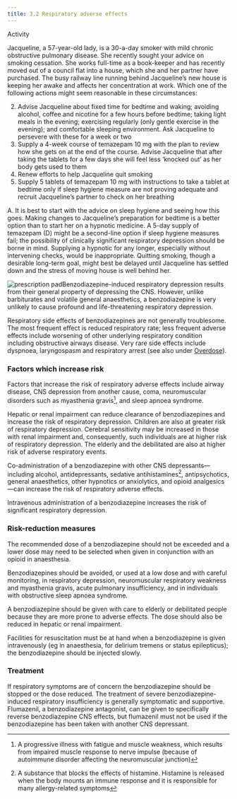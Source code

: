 ```yaml
---
title: 3.2 Respiratory adverse effects
---
```



Activity

Jacqueline, a 57-year-old lady, is a 30-a-day smoker with mild chronic obstructive pulmonary disease. She recently sought your advice on smoking cessation. She works full-time as a book-keeper and has recently moved out of a council flat into a house, which she and her partner have purchased. The busy railway line running behind Jacqueline’s new house is keeping her awake and affects her concentration at work. Which one of the following actions might seem reasonable in these circumstances:

2. Advise Jacqueline about fixed time for bedtime and waking; avoiding alcohol, coffee and nicotine for a few hours before bedtime; taking light meals in the evening; exercising regularly (only gentle exercise in the evening); and comfortable sleeping environment. Ask Jacqueline to persevere with these for a week or two
4. Supply a 4-week course of temazepam 10 mg with the plan to review how she gets on at the end of the course. Advise Jacqueline that after taking the tablets for a few days she will feel less ‘knocked out’ as her body gets used to them
6. Renew efforts to help Jacqueline quit smoking
8. Supply 5 tablets of temazepam 10 mg with instructions to take a tablet at bedtime only if sleep hygiene measure are not proving adequate and recruit Jacqueline’s partner to check on her breathing
<Expander title="Click here for possible answer:">
 <p>
  A. It is best to start with the advice on sleep hygiene and seeing how this goes. Making changes to Jacqueline’s preparation for bedtime is a better option than to start her on a hypnotic medicine. A 5-day supply of temazepam (D) might be a second-line option if sleep hygiene measures fail; the possibility of clinically significant respiratory depression should be borne in mind. Supplying a hypnotic for any longer, especially without intervening checks, would be inappropriate. Quitting smoking, though a desirable long-term goal, might best be delayed until Jacqueline has settled down and the stress of moving house is well behind her.
 </p>
</Expander>



  
![prescription pad](../../assets/con247109.jpg)Benzodiazepine-induced respiratory depression results from their general property of depressing the CNS. However, unlike barbiturates and volatile general anaesthetics, a benzodiazepine is very unlikely to cause profound and life-threatening respiratory depression.

Respiratory side effects of benzodiazepines are not generally troublesome. The most frequent effect is reduced respiratory rate; less frequent adverse effects include worsening of other underlying respiratory condition including obstructive airways disease. Very rare side effects include dyspnoea, laryngospasm and respiratory arrest (see also under [Overdose](/benzodiazepines/CON234573_12)).

### Factors which increase risk

Factors that increase the risk of respiratory adverse effects include airway disease, CNS depression from another cause, coma, neuromuscular disorders such as myasthenia gravis[^1], and sleep apnoea syndrome.

Hepatic or renal impairment can reduce clearance of benzodiazepines and increase the risk of respiratory depression. Children are also at greater risk of respiratory depression. Cerebral sensitivity may be increased in those with renal impairment and, consequently, such individuals are at higher risk of respiratory depression. The elderly and the debilitated are also at higher risk of adverse respiratory events.

Co-administration of a benzodiazepine with other CNS depressants—including alcohol, antidepressants, sedative antihistamines[^2], antipsychotics, general anaesthetics, other hypnotics or anxiolytics, and opioid analgesics—can increase the risk of respiratory adverse effects.

Intravenous administration of a benzodiazepine increases the risk of significant respiratory depression.

### Risk-reduction measures

The recommended dose of a benzodiazepine should not be exceeded and a lower dose may need to be selected when given in conjunction with an opioid in anaesthesia.

Benzodiazepines should be avoided, or used at a low dose and with careful monitoring, in respiratory depression, neuromuscular respiratory weakness and myasthenia gravis, acute pulmonary insufficiency, and in individuals with obstructive sleep apnoea syndrome.

A benzodiazepine should be given with care to elderly or debilitated people because they are more prone to adverse effects. The dose should also be reduced in hepatic or renal impairment.

Facilities for resuscitation must be at hand when a benzodiazepine is given intravenously (eg in anaesthesia, for delirium tremens or status epilepticus); the benzodiazepine should be injected slowly.

### Treatment

If respiratory symptoms are of concern the benzodiazepine should be stopped or the dose reduced. The treatment of severe benzodiazepine-induced respiratory insufficiency is generally symptomatic and supportive. Flumazenil, a benzodiazepine antagonist, can be given to specifically reverse benzodiazepine CNS effects, but flumazenil must not be used if the benzodiazepine has been taken with another CNS depressant.



[^1]: A progressive illness with fatigue and muscle weakness, which results from impaired muscle response to nerve impulse (because of autoimmune disorder affecting the neuromuscular junction)


[^2]: A substance that blocks the effects of histamine. Histamine is released when the body mounts an immune response and it is responsible for many allergy-related symptoms
